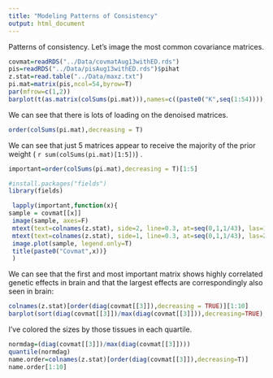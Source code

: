 ```yaml
---
title: "Modeling Patterns of Consistency"
output: html_document
---
```

Patterns of consistency. Let's image the most common covariance matrices.
```r
covmat=readRDS("../Data/covmatAug13withED.rds")
pis=readRDS("../Data/pisAug13withED.rds")$pihat
z.stat=read.table("../Data/maxz.txt")
pi.mat=matrix(pis,ncol=54,byrow=T)
par(mfrow=c(1,2))
barplot(t(as.matrix(colSums(pi.mat))),names=c((paste0("K",seq(1:54)))),las=2,cex.names=0.5,main="PiHat")
```
We can see that there is lots of loading on the denoised matrices.
```r
order(colSums(pi.mat),decreasing = T)
```

We can see that just 5 matrices appear to receive the majority of the prior weight ( `r sum(colSums(pi.mat)[1:5])`) .

```r
important=order(colSums(pi.mat),decreasing = T)[1:5]
```
```r
#install.packages("fields")
library(fields)

 lapply(important,function(x){
sample = covmat[[x]]
 image(sample, axes=F)
 mtext(text=colnames(z.stat), side=2, line=0.3, at=seq(0,1,1/43), las=1, cex=0.4)
 mtext(text=colnames(z.stat), side=1, line=0.3, at=seq(0,1,1/43), las=2, cex=0.4)
 image.plot(sample, legend.only=T)
 title(paste0("Covmat",x))}
 )

```

We can see that the first and most important matrix shows highly correlated genetic effects in brain and that the largest effects are correspondingly also seen in brain:
```r
colnames(z.stat)[order(diag(covmat[[3]]),decreasing = TRUE)][1:10]
barplot(sort(diag(covmat[[3]])/max(diag(covmat[[3]])),decreasing=TRUE),names=colnames(z.stat)[order(diag(covmat[[3]]),decreasing=TRUE)],las=2,col=c(rep("green",11),rep("orange",11),rep("magenta",11),rep("red",11)),main="PriorEffectSize",cex.names = 0.5)
```
I've colored the sizes by those tissues in each quartile.
```r
normdag=(diag(covmat[[3]])/max(diag(covmat[[3]])))
quantile(normdag)
name.order=colnames(z.stat)[order(diag(covmat[[3]]),decreasing=T)]
name.order[1:10]

```


